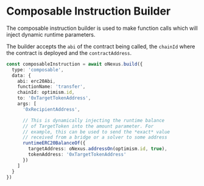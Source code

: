 # Composable Instruction Builder

The composable instruction builder is used to make function calls which will 
inject dynamic runtime parameters.

The builder accepts the `abi` of the contract being called, the `chainId`
where the contract is deployed and the `contractAddress`. 

```ts
const composableInstruction = await oNexus.build({
  type: 'composable',
  data: {
    abi: erc20Abi,
    functionName: 'transfer',
    chainId: optimism.id,
    to: '0xTargetTokenAddress',
    args: [
      '0xRecipientAddress',

      // This is dynamically injecting the runtime balance 
      // of TargetToken into the amount parameter. For 
      // example, this can be used to send the *exact* value
      // received from a bridge or a solver to some address
      runtimeERC20BalanceOf({
        targetAddress: oNexus.addressOn(optimism.id, true),
        tokenAddress: '0xTargetTokenAddress'
      })
    ]
  }
})
```